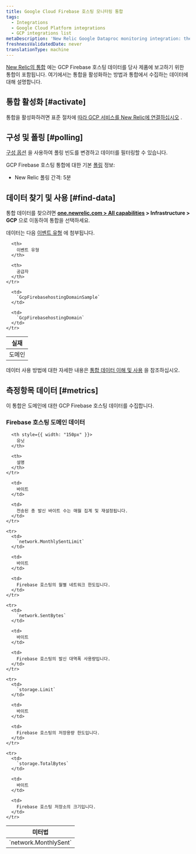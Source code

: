 ```yaml
---
title: Google Cloud Firebase 호스팅 모니터링 통합
tags:
  - Integrations
  - Google Cloud Platform integrations
  - GCP integrations list
metaDescription: 'New Relic Google Dataproc monitoring integration: the data it reports and how to enable it.'
freshnessValidatedDate: never
translationType: machine
---
```


[New Relic의 통합](/docs/infrastructure/integrations-getting-started/getting-started/introduction-infrastructure-integrations) 에는 GCP Firebase 호스팅 데이터를 당사 제품에 보고하기 위한 통합이 포함됩니다. 여기에서는 통합을 활성화하는 방법과 통합에서 수집하는 데이터에 대해 설명합니다.

## 통합 활성화 [#activate]

통합을 활성화하려면 표준 절차에 [따라 GCP 서비스를 New Relic에 연결하십시오](/docs/connect-google-cloud-platform-services-infrastructure) .

## 구성 및 폴링 [#polling]

[구성 옵션](/docs/integrations/new-relic-integrations/getting-started/configure-polling-frequency-data-collection-cloud-integrations) 을 사용하여 폴링 빈도를 변경하고 데이터를 필터링할 수 있습니다.

GCP Firebase 호스팅 통합에 대한 기본 [폴링](/docs/integrations/google-cloud-platform-integrations/getting-started/polling-intervals-gcp-integrations) 정보:

* New Relic 폴링 간격: 5분

## 데이터 찾기 및 사용 [#find-data]

통합 데이터를 찾으려면 <DNT>**[one.newrelic.com > All capabilities](https://one.newrelic.com/all-capabilities) > Infrastructure > GCP**</DNT> 으로 이동하여 통합을 선택하세요.

데이터는 다음 [이벤트 유형](/docs/data-apis/understand-data/new-relic-data-types/#event-data) 에 첨부됩니다.

<table>
  <thead>
    <tr>
      <th>
        실재
      </th>

      <th>
        이벤트 유형
      </th>

      <th>
        공급자
      </th>
    </tr>
  </thead>

  <tbody>
    <tr>
      <td>
        도메인
      </td>

      <td>
        `GcpFirebasehostingDomainSample`
      </td>

      <td>
        `GcpFirebasehostingDomain`
      </td>
    </tr>
  </tbody>
</table>

데이터 사용 방법에 대한 자세한 내용은 [통합 데이터 이해 및 사용](/docs/infrastructure/integrations/find-use-infrastructure-integration-data) 을 참조하십시오.

## 측정항목 데이터 [#metrics]

이 통합은 도메인에 대한 GCP Firebase 호스팅 데이터를 수집합니다.

### Firebase 호스팅 도메인 데이터

<table>
  <thead>
    <tr>
      <th style={{ width: "275px" }}>
        미터법
      </th>

      <th style={{ width: "150px" }}>
        유닛
      </th>

      <th>
        설명
      </th>
    </tr>
  </thead>

  <tbody>
    <tr>
      <td>
        `network.MonthlySent`
      </td>

      <td>
        바이트
      </td>

      <td>
        전송된 총 발신 바이트 수는 매월 집계 및 재설정됩니다.
      </td>
    </tr>

    <tr>
      <td>
        `network.MonthlySentLimit`
      </td>

      <td>
        바이트
      </td>

      <td>
        Firebase 호스팅의 월별 네트워크 한도입니다.
      </td>
    </tr>

    <tr>
      <td>
        `network.SentBytes`
      </td>

      <td>
        바이트
      </td>

      <td>
        Firebase 호스팅의 발신 대역폭 사용량입니다.
      </td>
    </tr>

    <tr>
      <td>
        `storage.Limit`
      </td>

      <td>
        바이트
      </td>

      <td>
        Firebase 호스팅의 저장용량 한도입니다.
      </td>
    </tr>

    <tr>
      <td>
        `storage.TotalBytes`
      </td>

      <td>
        바이트
      </td>

      <td>
        Firebase 호스팅 저장소의 크기입니다.
      </td>
    </tr>
  </tbody>
</table>